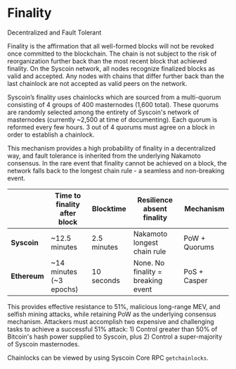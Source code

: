 
# Finality  
Decentralized and Fault Tolerant

Finality is the affirmation that all well-formed blocks will not be revoked once committed to the blockchain. The chain is not subject to the risk of reorganization further back than the most recent block that achieved finality. On the Syscoin network, all nodes recognize finalized blocks as valid and accepted. Any nodes with chains that differ further back than the last chainlock are not accepted as valid peers on the network.

Syscoin’s finality uses chainlocks which are sourced from a multi-quorum consisting of 4 groups of 400 masternodes (1,600 total). These quorums are randomly selected among the entirety of Syscoin's network of masternodes (currently ~2,500 at time of documenting). Each quorum is reformed every few hours. 3 out of 4 quorums must agree on a block in order to establish a chainlock.   

This mechanism provides a high probability of finality in a decentralized way, and fault tolerance is inherited from the underlying Nakamoto consensus. In the rare event that finality cannot be achieved on a block, the network falls back to the longest chain rule - a seamless and non-breaking event.

|             |Time to finality after block|Blocktime   |Resilience absent finality        |Mechanism     |
| :-----------|----------------------------|------------|----------------------------------|--------------|
|**Syscoin**  |~12.5 minutes               |2.5 minutes |Nakamoto longest chain rule       |PoW + Quorums |
|**Ethereum** |~14 minutes (~3 epochs)     |10 seconds  |None. No finality = breaking event|PoS + Casper  |


This provides effective resistance to 51%, malicious long-range MEV, and selfish mining attacks, while retaining PoW as the underlying consensus mechanism. Attackers must accomplish two expensive and challenging tasks to achieve a successful 51% attack: 1) Control greater than 50% of Bitcoin's hash power supplied to Syscoin, plus 2) Control a super-majority of Syscoin masternodes.

Chainlocks can be viewed by using Syscoin Core RPC `getchainlocks`.